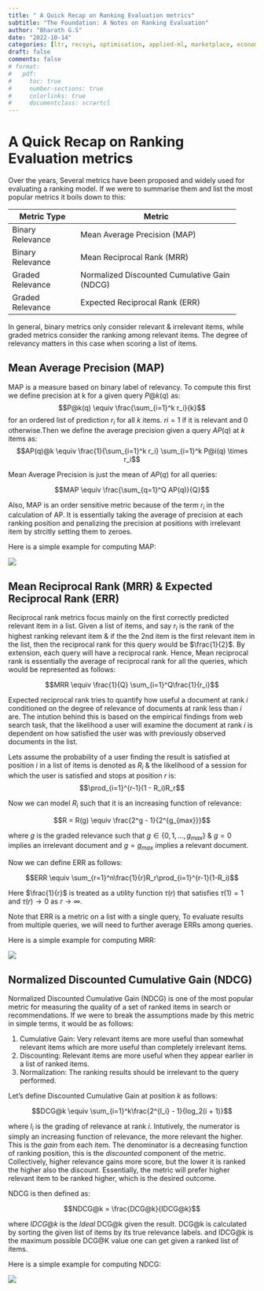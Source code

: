 ```yaml
---
title: " A Quick Recap on Ranking Evaluation metrics"
subtitle: "The Foundation: A Notes on Ranking Evaluation"
author: "Bharath G.S"
date: "2022-10-14"
categories: [ltr, recsys, optimisation, applied-ml, marketplace, economics, notes]
draft: false
comments: false
# format: 
#   pdf:
#     toc: true
#     number-sections: true
#     colorlinks: true
#     documentclass: scrartcl 
---
```

# A Quick Recap on Ranking Evaluation metrics

Over the years, Several metrics have been proposed and widely used for evaluating a ranking model. If we were to summarise them and list the most popular metrics it boils down to this: 

+-------------------+---------------------------------------------+
| Metric Type       | Metric                                      |
+===================+=============================================+
| Binary Relevance  | Mean Average Precision (MAP)                |
+-------------------+---------------------------------------------+
| Binary Relevance  | Mean Reciprocal Rank (MRR)                  |
+-------------------+---------------------------------------------+
| Graded Relevance  | Normalized Discounted Cumulative Gain (NDCG)|
+-------------------+---------------------------------------------+
| Graded Relevance  | Expected Reciprocal Rank (ERR)              |
+-------------------+---------------------------------------------+

In general, binary metrics only consider relevant & irrelevant items, while graded metrics consider the ranking among relevant items. The degree of relevancy matters in this case when scoring a list of items.


## Mean Average Precision (MAP)

MAP is a measure based on binary label of relevancy. To compute this first we define precision at k for a given query $P@k(q)$ as:
$$P@k(q) \equiv \frac{\sum_{i=1}^k r_i}{k}$$
for an ordered list of prediction $r_i$ for all $k$ items. $ri=1$ if it is relevant and 0 otherwise.Then we define the average precision given a query $AP(q)$ at $k$ items as: 
$$AP(q)@k \equiv \frac{1}{\sum_{i=1}^k r_i} \sum_{i=1}^k P@i(q) \times r_i$$

Mean Average Precision is just the mean of $AP(q)$ for all queries:

$$MAP \equiv \frac{\sum_{q=1}^Q AP(q)}{Q}$$

Also, MAP is an order sensitive metric because of the term $r_i$ in the calculation of AP. It is essentially taking the average of precision at each ranking position and penalizing the precision at positions with irrelevant item by strcitly setting them to zeroes.

Here is a simple example for computing MAP: 

![](assets/map.jpeg)

## Mean Reciprocal Rank (MRR) & Expected Reciprocal Rank (ERR)

Reciprocal rank metrics focus mainly on the first correctly predicted relevant item in a list. Given a list of items, and say $r_i$ is the rank of the highest ranking relevant item & if the the 2nd item is the first relevant item in the list, then the reciprocal rank for this query would be $\frac{1}{2}$. By extension, each query will have a reciprocal rank. Hence, Mean reciprocal rank is essentially the average of reciprocal rank for all the queries, which would be represented as follows: 

$$MRR \equiv \frac{1}{Q} \sum_{i=1}^Q\frac{1}{r_i}$$

 Expected reciprocal rank tries to quantify how useful a document at rank $i$ conditioned on the degree of relevance of documents at rank less than $i$ are. The intution behind this is based on the empirical findings from web search task, that the likelihood a user will examine the document at rank $i$ is dependent on how satisfied the user was with previously observed documents in the list. 

 Lets assume the probability of a user finding the result is satisfied at position $i$ in a list of items is denoted as $R_i$ & the likelihood of a session for which the user is satisfied and stops at position $r$ is: $$\prod_{i=1}^{r-1}(1 - R_i)R_r$$

 Now we can model $R_i$ such that it is an increasing function of relevance:

 $$R = R(g) \equiv \frac{2^g - 1}{2^{g_{max}}}$$

 where $g$ is the graded relevance such that $g \in \{0, 1, ..., g_{max}\}$ & $g = 0$ implies an irrelevant document and $g = g_{max}$ implies a relevant document.

 Now we can define ERR as follows: 
 
 $$ERR \equiv \sum_{r=1}^n\frac{1}{r}R_r\prod_{i=1}^{r-1}(1-R_i)$$

 Here $\frac{1}{r}$ is treated as a utility function $\tau(r)$ that satisfies $\tau(1) = 1$ and $\tau(r) \rightarrow 0$ as $r \rightarrow \infty$.

Note that ERR is a metric on a list with a single query, To evaluate results from multiple queries, we will need to further average ERRs among queries.

Here is a simple example for computing MRR:

![](assets/mrr.jpeg)

## Normalized Discounted Cumulative Gain (NDCG)

Normalized Discounted Cumulative Gain (NDCG) is one of the most popular metric for measuring the quality of a set of ranked items in search or recommendations. If we were to break the assumptions made by this metric in simple terms, it would be as follows:  

1. Cumulative Gain: Very relevant items are more useful than somewhat relevant items which are more useful than completely irrelevant items.
2. Discounting: Relevant items are more useful when they appear earlier in a list of ranked items.
3. Normalization: The ranking results should be irrelevant to the query performed.  

Let's define Discounted Cumulative Gain at position $k$ as follows:

$$DCG@k \equiv \sum_{i=1}^k\frac{2^{l_i} - 1}{log_2(i + 1)}$$

where $l_i$ is the grading of relevance at rank $i$. Intutively, the numerator is simply an increasing function of relevance, the more relevant the higher. This is the *gain* from each item. The denominator is a decreasing function of ranking position, this is the *discounted* component of the metric. Collectively, higher relevance gains more score, but the lower it is ranked the higher also the discount. Essentially, the metric will prefer higher relevant item to be ranked higher, which is the desired outcome.

NDCG is then defined as:

$$NDCG@k = \frac{DCG@k}{IDCG@k}$$

where $IDCG@k$ is the *Ideal* DCG@k given the result. DCG@k is calculated by sorting the given list of items by its true relevance labels.
and IDCG@k is the maximum possible DCG@K value one can get given a ranked list of items.

Here is a simple example for computing NDCG:

![](assets/ndcg.jpeg)